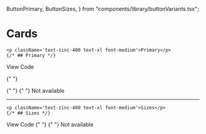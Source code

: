   ButtonPrimary,
  ButtonSizes,
} from "components/library/buttonVariants.tsx";

# Cards
    <p className='text-zinc-400 text-xl font-medium'>Primary</p>
    {/* ## Primary */}

<Tab defaultValue="view" >
  <TabsList>
    <TabsTrigger value="view">View</TabsTrigger>
    <TabsTrigger value="code">Code</TabsTrigger>
  </TabsList>

{" "}

<TabsContent value="view">
  {" "}
  <ButtonPrimary />
</TabsContent>
<TabsContent value="code">
  {" "}
  <Tabs items={["HTML", "JSX", "TSX"]}>
    <Tabs.Tab>
      <ButtonPrimaryHTML />
    </Tabs.Tab>
    <Tabs.Tab>
      <ButtonPrimaryJSX />
    </Tabs.Tab>
    <Tabs.Tab>Not available</Tabs.Tab>
  </Tabs>
</TabsContent>

</Tab>

---

    <p className='text-zinc-400 text-xl font-medium'>Sizes</p>
    {/* ## Sizes */}

<Tab defaultValue="view">
  <TabsList>
    <TabsTrigger value="view">View</TabsTrigger>
    <TabsTrigger value="code">Code</TabsTrigger>
  </TabsList>
  <TabsContent value="view">
    {" "}
    <ButtonSizes />
  </TabsContent>
  <TabsContent value="code">
    {" "}
    <Tabs items={["HTML", "JSX", "TSX"]}>
      <Tabs.Tab>
        <ButtonSizesHTML />
      </Tabs.Tab>
      <Tabs.Tab>
        <ButtonSizesJSX />
      </Tabs.Tab>
      <Tabs.Tab>Not available</Tabs.Tab>
    </Tabs>
  </TabsContent>
</Tab>
